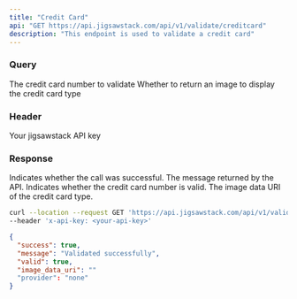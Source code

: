 ```yaml
---
title: "Credit Card"
api: "GET https://api.jigsawstack.com/api/v1/validate/creditcard"
description: "This endpoint is used to validate a credit card"
---
```


### Query

<ParamField query="credit_card_number" type="string" required>
  The credit card number to validate
</ParamField>

<ParamField query="get_image" type="boolean">
  Whether to return an image to display the credit card type
</ParamField>

### Header

<ParamField header="x-api-key" type="string" required>
  Your jigsawstack API key
</ParamField>

### Response

<ResponseField name="success" type="boolean">
  Indicates whether the call was successful.
</ResponseField>

<ResponseField name="message" type="string">
  The message returned by the API.
</ResponseField>

<ResponseField name="valid" type="boolean">
  Indicates whether the credit card number is valid.
</ResponseField>

<ResponseField name="image_data_uri" type="string">
  The image data URI of the credit card type.
</ResponseField>

<RequestExample>

```bash Example Request
curl --location --request GET 'https://api.jigsawstack.com/api/v1/validate/creditcard?credit_card_number=""&get_image=false' \
--header 'x-api-key: <your-api-key>'
```

</RequestExample>

<ResponseExample>

```json Response
{
  "success": true,
  "message": "Validated successfully",
  "valid": true,
  "image_data_uri": ""
  "provider": "none"
}
```

</ResponseExample>
